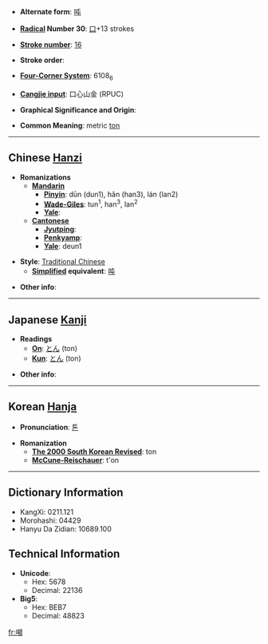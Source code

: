 * '''Alternate form''': [[吨]]

* '''[[Wiktionary:Chinese radical index| Radical]] Number 30''': [[Wiktionary:Chinese radical index 口|口]]+13 strokes

* '''[[Wiktionary:Chinese total strokes index|Stroke number]]''': [[Wiktionary:Chinese total strokes index 16|16]]

* '''Stroke order''': 

* '''[[Wiktionary:Chinese four corner index|Four-Corner System]]''': 6108<sub>6</sub>

* '''[[Wiktionary:Chinese Cangjie index|Cangjie input]]''': 口心山金 (RPUC)

* '''Graphical Significance and Origin''': 

* '''Common Meaning''': metric [[ton]]

----

== Chinese [[Hanzi]] ==

* '''Romanizations'''
** '''[[Mandarin]]'''
*** '''[[Pinyin]]''': dūn (dun1), hǎn (han3), lán (lan2)
*** '''[[Wade-Giles]]''': tun<sup>1</sup>, han<sup>3</sup>, lan<sup>2</sup>
*** '''[[Yale]]''': 
** '''[[Cantonese]]'''
*** '''[[Jyutping]]''':
*** '''[[Penkyamp]]''': 
*** '''[[Yale]]''': deun1

* '''Style''': [[Traditional Chinese]] 
** '''[[Simplified Chinese|Simplified]] equivalent''': [[吨]]

* '''Other info''': 

----

== Japanese [[Kanji]] ==

* '''Readings'''
** '''[[On]]''': [[とん]] (ton)
** '''[[Kun]]''': [[とん]] (ton)

* '''Other info''':  

----

== Korean [[Hanja]] ==

* '''Pronunciation''': [[톤]]

* '''Romanization'''
** '''[[The 2000 South Korean Revised Romanization|The 2000 South Korean Revised]]''': ton
** '''[[McCune-Reischauer]]''': t'on

----

== Dictionary Information ==

* KangXi: 0211.121
* Morohashi: 04429
* Hanyu Da Zidian: 10689.100

== Technical Information ==

* '''Unicode''':
** Hex: 5678
** Decimal: 22136
* '''Big5''':
** Hex: BEB7
** Decimal: 48823

[[fr:噸]]